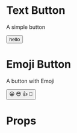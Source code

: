 
<Meta title="Test" />

# Text Button

A simple button

<Preview>
  <Story name="Button with text">
    <Button>hello</Button>
  </Story>
</Preview>

# Emoji Button

A button with Emoji

<Preview>
  <Story name="Button with Emoji">
    <Button>
      <span role='img' aria-label='so cool'>
        😀 😎 👍 💯
      </span>
    </Button>
  </Story>
</Preview>

# Props

<Props of={Button} />
